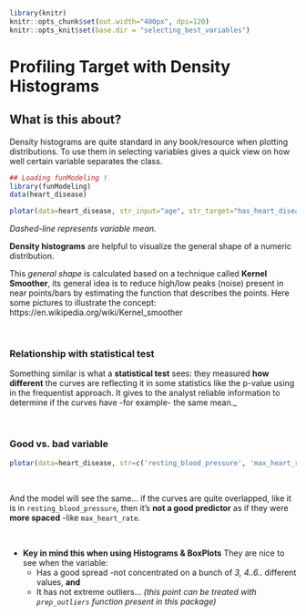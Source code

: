 
```r
library(knitr)
knitr::opts_chunk$set(out.width="400px", dpi=120)
knitr::opts_knit$set(base.dir = "selecting_best_variables")
```

# Profiling Target with Density Histograms


## What is this about?

Density histograms are quite standard in any book/resource when plotting distributions. To use them in selecting variables gives a quick view on how well certain variable separates the class.


```r
## Loading funModeling !
library(funModeling)
data(heart_disease)
```


```r
plotar(data=heart_disease, str_input="age", str_target="has_heart_disease", plot_type = "histdens")
```

_Dashed-line represents variable mean._

**Density histograms** are helpful to visualize the general shape of a numeric distribution.

This *general shape* is calculated based on a technique called **Kernel Smoother**, its general idea is to reduce high/low peaks (noise) present in near points/bars by estimating the function that describes the points. Here some pictures to illustrate the concept: https://en.wikipedia.org/wiki/Kernel_smoother

<br>


### Relationship with statistical test

Something similar is what a **statistical test** sees: they measured **how different** the curves are reflecting it in some statistics like the p-value using in the frequentist approach. It gives to the analyst reliable information to determine if the curves have -for example- the same mean._

<br>

### Good vs. bad variable

```r
plotar(data=heart_disease, str=c('resting_blood_pressure', 'max_heart_rate'),  str_target="has_heart_disease", plot_type = "histdens")
```

<br>

And the model will see the same... if the curves are quite overlapped, like it is in `resting_blood_pressure`, then it's **not a good predictor** as if they were **more spaced** -like `max_heart_rate`.

<br>


* **Key in mind this when using Histograms & BoxPlots** They are nice to see when the variable:
    + Has a good spread -not concentrated on a bunch of _3, 4..6.._ different values, **and**
    + It has not extreme outliers... _(this point can be treated with `prep_outliers` function present in this package)_
    
<br>

